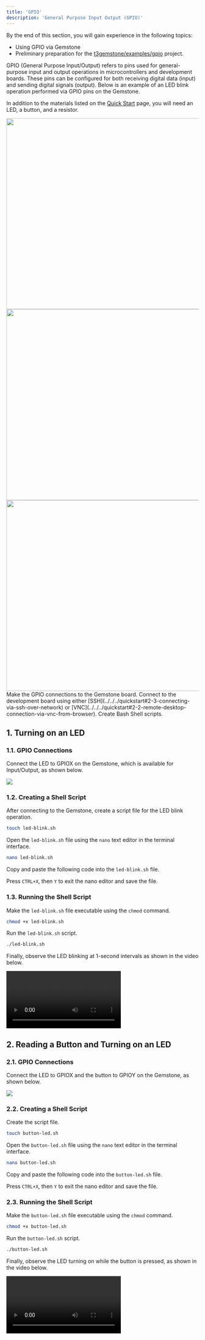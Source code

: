 ```yaml
---
title: 'GPIO'
description: 'General Purpose Input Output (GPIO)'
---
```



<Tip>
By the end of this section, you will gain experience in the following topics:

- Using GPIO via Gemstone
- Preliminary preparation for the [t3gemstone/examples/gpio](https://github.com/t3gemstone/examples/tree/main/gpio) project.
</Tip>

GPIO (General Purpose Input/Output) refers to pins used for general-purpose input and output operations in
microcontrollers and development boards. These pins can be configured for both receiving digital data (input)
and sending digital signals (output). Below is an example of an LED blink operation performed via GPIO pins on the Gemstone.

In addition to the materials listed on the [Quick Start](/en/quickstart) page, you will need an LED, a button, 
and a resistor.

<AccordionGroup>

  <Accordion title="LED">
    <Frame>
      <img height="500" width="800" src="/images/led.jpg" />
    </Frame>
  </Accordion>

  <Accordion title="Button">
    <Frame>
      <img height="500" width="800" src="/images/button.jpeg" />
    </Frame>
  </Accordion>

  <Accordion title="Resistor">
    <Frame>
      <img height="500" width="800" src="/images/resistor.jpg" />
    </Frame>
  </Accordion>

</AccordionGroup>

<Steps>
  <Step title="GPIO Connections">
    Make the GPIO connections to the Gemstone board.
  </Step>

  <Step title="SSH/VNC Connection">
    Connect to the development board using either [SSH](../../../quickstart#2-3-connecting-via-ssh-over-network) or
    [VNC](../../../quickstart#2-2-remote-desktop-connection-via-vnc-from-browser).
  </Step>

  <Step title="Shell">
    Create Bash Shell scripts.
  </Step>
</Steps>

## 1. Turning on an LED

### 1.1. GPIO Connections

Connect the LED to GPIOX on the Gemstone, which is available for Input/Output, as shown below.

<Frame caption="LED connection">
  <img className="rounded-lg" src="/images/o1-board/22-led.png" />
</Frame>

### 1.2. Creating a Shell Script

After connecting to the Gemstone, create a script file for the LED blink operation.

```bash
touch led-blink.sh
```

Open the `led-blink.sh` file using the `nano` text editor in the terminal interface.

```bash
nano led-blink.sh
```

Copy and paste the following code into the `led-blink.sh` file.

<SnippetExamplesGpioScript />

Press `CTRL+X`, then `Y` to exit the nano editor and save the file.

### 1.3. Running the Shell Script

Make the `led-blink.sh` file executable using the `chmod` command.

```bash
chmod +x led-blink.sh
```

Run the `led-blink.sh` script.

```bash
./led-blink.sh
```

Finally, observe the LED blinking at 1-second intervals as shown in the video below.

<Frame caption="LED blink application">
  <video controls className="w-full aspect-video" src=""></video>
</Frame>

## 2. Reading a Button and Turning on an LED

### 2.1. GPIO Connections

Connect the LED to GPIOX and the button to GPIOY on the Gemstone, as shown below.

<Frame caption="LED and Button Connection">
  <img className="rounded-lg" src="/images/o1-board/07-buttons-breadboard.png" />
</Frame>

### 2.2. Creating a Shell Script

Create the script file.

```bash
touch button-led.sh
```

Open the `button-led.sh` file using the `nano` text editor in the terminal interface.

```bash
nano button-led.sh
```

Copy and paste the following code into the `button-led.sh` file.

<SnippetExamplesLedScript />

Press `CTRL+X`, then `Y` to exit the nano editor and save the file.

### 2.3. Running the Shell Script

Make the `button-led.sh` file executable using the `chmod` command.

```bash
chmod +x button-led.sh
```

Run the `button-led.sh` script.

```bash
./button-led.sh
```

Finally, observe the LED turning on while the button is pressed, as shown in the video below.

<Frame caption="Turning on an LED with a button">
  <video controls className="w-full aspect-video" src=""></video>
</Frame>
